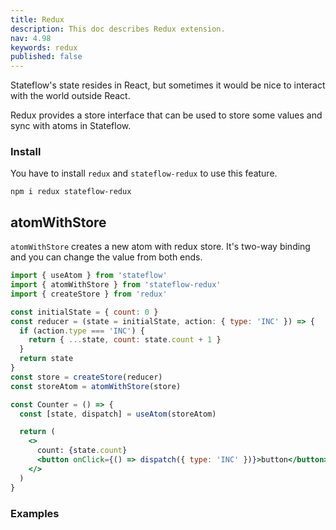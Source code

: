 ```yaml
---
title: Redux
description: This doc describes Redux extension.
nav: 4.98
keywords: redux
published: false
---
```


Stateflow's state resides in React, but sometimes it would be nice
to interact with the world outside React.

Redux provides a store interface that can be used to store some values
and sync with atoms in Stateflow.

### Install

You have to install `redux` and `stateflow-redux` to use this feature.

```
npm i redux stateflow-redux
```

## atomWithStore

`atomWithStore` creates a new atom with redux store.
It's two-way binding and you can change the value from both ends.

```jsx
import { useAtom } from 'stateflow'
import { atomWithStore } from 'stateflow-redux'
import { createStore } from 'redux'

const initialState = { count: 0 }
const reducer = (state = initialState, action: { type: 'INC' }) => {
  if (action.type === 'INC') {
    return { ...state, count: state.count + 1 }
  }
  return state
}
const store = createStore(reducer)
const storeAtom = atomWithStore(store)

const Counter = () => {
  const [state, dispatch] = useAtom(storeAtom)

  return (
    <>
      count: {state.count}
      <button onClick={() => dispatch({ type: 'INC' })}>button</button>
    </>
  )
}
```

### Examples

<CodeSandbox id="487792" />
